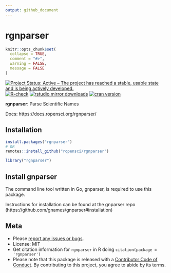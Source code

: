 ```yaml
---
output: github_document
---
```

rgnparser
=========

```r
knitr::opts_chunk$set(
  collapse = TRUE,
  comment = "#>",
  warning = FALSE,
  message = FALSE
)
```

[![Project Status: Active – The project has reached a stable, usable state and is being actively developed.](https://www.repostatus.org/badges/latest/active.svg)](https://www.repostatus.org/#active)
[![R-check](https://github.com/ropensci/rgnparser/workflows/R-CMD-check/badge.svg)](https://github.com/ropensci/rgnparser/actions/)
[![rstudio mirror downloads](https://cranlogs.r-pkg.org/badges/rgnparser)](https://github.com/r-hub/cranlogs.app)
[![cran version](https://www.r-pkg.org/badges/version/rgnparser)](https://cran.r-project.org/package=rgnparser)

**rgnparser**: Parse Scientific Names

Docs: https://docs.ropensci.org/rgnparser/

## Installation

```r
install.packages("rgnparser")
# OR
remotes::install_github("ropensci/rgnparser")
```

```r
library("rgnparser")
```

## Install gnparser

The command line tool written in Go, gnparser, is required to use this package.

Instructions for installation can be found at the gnparser repo (https://github.com/gnames/gnparser#installation)

## Meta

* Please [report any issues or bugs](https://github.com/ropensci/rgnparser/issues).
* License: MIT
* Get citation information for `rgnparser` in R doing `citation(package = 'rgnparser')`
* Please note that this package is released with a [Contributor Code of Conduct](https://ropensci.org/code-of-conduct/). By contributing to this project, you agree to abide by its terms.
